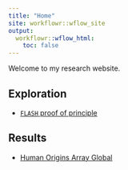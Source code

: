 ```yaml
---
title: "Home"
site: workflowr::wflow_site
output:
  workflowr::wflow_html:
    toc: false
---
```


Welcome to my research website.

## Exploration

* [`FLASH` proof of principle](flash.html)

## Results

* [Human Origins Array Global](hoa_global.html) 